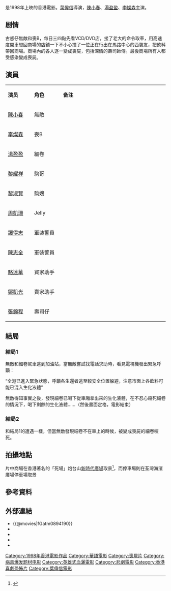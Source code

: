 {{Infobox film
| name                          = 生化壽屍
| original_name <!-- 英文名 --> = ''{{lang|en|Bio-Zombie}}''
| director<!-- 导演 -->         = [[葉偉信|葉偉信]]
| producer <!-- 監製 -->        = [[馬偉豪|馬偉豪]]
| writer  <!-- 编剧 -->         = 蘇文星 <br> 葉偉信 <br> [[鄒凱光|鄒凱光]]
| starring <!-- 主演 -->        = [[陳小春|陳小春]]<br> [[湯盈盈|湯盈盈]] <br> [[李燦森|李燦森]]
| music <!-- 配乐 -->           = [[金培達|金培達]] <br> 林子揚 <br> 褚鎮東 <br> 星工廠
| cinematography <!-- 摄影 -->  = [[姜國民|姜國民]] <br> 楊耀輝   
| editing <!-- 剪接 -->         = [[張嘉輝|張嘉輝]]  
| released  <!-- 上映日期 -->   = {{HKG}}：{{Film date|1998|6|11}}
| runtime  <!-- 片长时间 -->    = 95分钟
| country  <!-- 产地 -->        = {{香港電影產地}}
| language                      = 粤语
| budget  <!-- 预算花费 -->     =  
| gross  <!-- 票房 -->          = 6,207,050
| imdb_id                       = 
}}
{{engname|《生化壽屍》|''Bio-Zombie''}}是1998年上映的香港電影。[[葉偉信|葉偉信]]導演，[[陳小春|陳小春]]、[[湯盈盈|湯盈盈]]、[[李燦森|李燦森]]主演。

== 剧情 ==
古惑仔無敵和喪B，每日三四點先看VCD/DVD店，接了老大的命令取車，用高速度開車想回商場的店舖一下不小心撞了一位正在行出在馬路中心的西裝友，把飲料帶回商場。商場內的各人逐一變成喪屍，包括深情的壽司師傅。最後商場所有人都受感染變成喪屍。

== 演員 ==
{|class="wikitable " width="60%"
|- style="background:cornflowerblue; color:white" align=center
|style="width:10%"|'''演员'''||style="width:11%"|'''角色'''||style="width:40%"|'''备注'''
|-
| [[陳小春|陳小春]]   || 無敵 || 
|-
| [[李燦森|李燦森]]   || 喪B  || 
|-
| [[湯盈盈|湯盈盈]]   || 細卷 || 
|-
| [[黎耀祥|黎耀祥]]   || 駒哥 || 
|-
| [[黎淑賢|黎淑賢]]   || 駒嫂 || 
|-
| [[周凱珊|周凱珊]]   || Jelly || 
|-
| [[譚得志|譚得志]]   || 軍裝警員 || 
|-
| [[陳志全|陳志全]]   || 軍裝警員 || 
|-
| [[駱達華|駱達華]]   ||  買家助手   || 
|-
| [[鄒凱光|鄒凱光]]  ||  賣家助手  ||   
|-
| [[張錦程|張錦程]]  || 壽司仔 || 
|}

== 結局 ==

=== 結局1 ===
無敵和細卷駕車逃到加油站，當無敵嘗試找電話求助時，看見電視機發出緊急呼籲：

“全港已進入緊急狀態，呼籲各生還者逃至較安全位置躲避，注意市面上各飲料可能已混入生化液體”

無敵得知事實之後，發現細卷已喝下從車廂拿出來的生化液體，在不忍心殺死細卷的情況下，喝下剩餘的生化液體……（然後畫面定格，電影結束）

=== 結局2 ===

和結局1的遭遇一樣，但當無敵發現細卷不在車上的時候，被變成喪屍的細卷咬死。

==拍攝地點==
片中商場在香港著名的「死場」炮台山[[新時代廣場_(北角)|新時代廣場]]取景<ref>{{cite news |title=【生化壽屍．一】北角新時代廣場廿年冇裝修拍完電影變死場？ |newspaper=[[香港01|香港01]] |url=https://www.hk01.com/%E7%A4%BE%E5%8D%80%E5%B0%88%E9%A1%8C/80196/%E7%94%9F%E5%8C%96%E5%A3%BD%E5%B1%8D-%E4%B8%80-%E5%8C%97%E8%A7%92%E6%96%B0%E6%99%82%E4%BB%A3%E5%BB%A3%E5%A0%B4%E5%BB%BF%E5%B9%B4%E5%86%87%E8%A3%9D%E4%BF%AE-%E6%8B%8D%E5%AE%8C%E9%9B%BB%E5%BD%B1%E8%AE%8A%E6%AD%BB%E5%A0%B4 |language=zh-hant |accessdate=2021-09-04 |archive-date=2021-09-04 |archive-url=https://web.archive.org/web/20210904141726/https://www.hk01.com/%E7%A4%BE%E5%8D%80%E5%B0%88%E9%A1%8C/80196/%E7%94%9F%E5%8C%96%E5%A3%BD%E5%B1%8D-%E4%B8%80-%E5%8C%97%E8%A7%92%E6%96%B0%E6%99%82%E4%BB%A3%E5%BB%A3%E5%A0%B4%E5%BB%BF%E5%B9%B4%E5%86%87%E8%A3%9D%E4%BF%AE-%E6%8B%8D%E5%AE%8C%E9%9B%BB%E5%BD%B1%E8%AE%8A%E6%AD%BB%E5%A0%B4 |dead-url=no }}</ref>，而停車場則在荃灣海濱廣場停車場取景

==參考資料==
{{reflist}}

== 外部連結 ==
*{{@movies|fGatm0894190}}
*{{hkmdb title|8362}}
*{{mtime|15887}}
*{{douban}}
*{{rotten-tomatoes|bio-zombie}}

[[Category:1998年香港電影作品|Category:1998年香港電影作品]]
[[Category:華語電影|Category:華語電影]]
[[Category:喪屍片|Category:喪屍片]]
[[Category:病毒爆发题材电影|Category:病毒爆发题材电影]]
[[Category:英雄式血灑電影|Category:英雄式血灑電影]]
[[Category:悲劇電影|Category:悲劇電影]]
[[Category:香港喜劇恐怖片|Category:香港喜劇恐怖片]]
[[Category:葉偉信電影|Category:葉偉信電影]]
